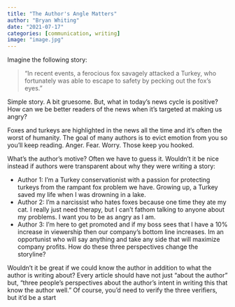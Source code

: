 ```yaml
---
title: "The Author's Angle Matters"
author: "Bryan Whiting"
date: "2021-07-17"
categories: [communication, writing]
image: "image.jpg"
---
```


Imagine the following story:

> “In recent events, a ferocious fox savagely attacked a Turkey, who fortunately was able to escape to safety by pecking out the fox’s eyes.”

Simple story. A bit gruesome. But, what in today’s news cycle is positive? How can we be better readers of the news when it's targeted at making us angry?

Foxes and turkeys are highlighted in the news all the time and it’s often the worst of humanity. The goal of many authors is to evict emotion from you so you’ll keep reading. Anger. Fear. Worry. Those keep you hooked.

What’s the author’s motive? Often we have to guess it. Wouldn’t it be nice instead if authors were transparent about why they were writing a story:

* Author 1: I’m a Turkey conservationist with a passion for protecting turkeys from the rampant fox problem we have. Growing up, a Turkey saved my life when I was drowning in a lake.
* Author 2: I’m a narcissist who hates foxes because one time they ate my cat. I really just need therapy, but I can’t fathom talking to anyone about my problems. I want you to be as angry as I am.
* Author 3: I’m here to get promoted and if my boss sees that I have a 10% increase in viewership then our company’s bottom line increases. Im an opportunist who will say anything and take any side that will maximize company profits.
How do these three perspectives change the storyline?

Wouldn’t it be great if we could know the author in addition to what the author is writing about? Every article should have not just “about the author” but, “three people’s perspectives about the author’s intent in writing this that know the author well.” Of course, you’d need to verify the three verifiers, but it’d be a start